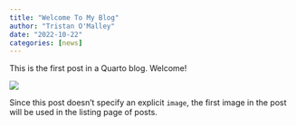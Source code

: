```yaml
---
title: "Welcome To My Blog"
author: "Tristan O'Malley"
date: "2022-10-22"
categories: [news]
---
```


This is the first post in a Quarto blog. Welcome!

![](thumbnail.jpg)

Since this post doesn't specify an explicit `image`, the first image in the post will be used in the listing page of posts.
